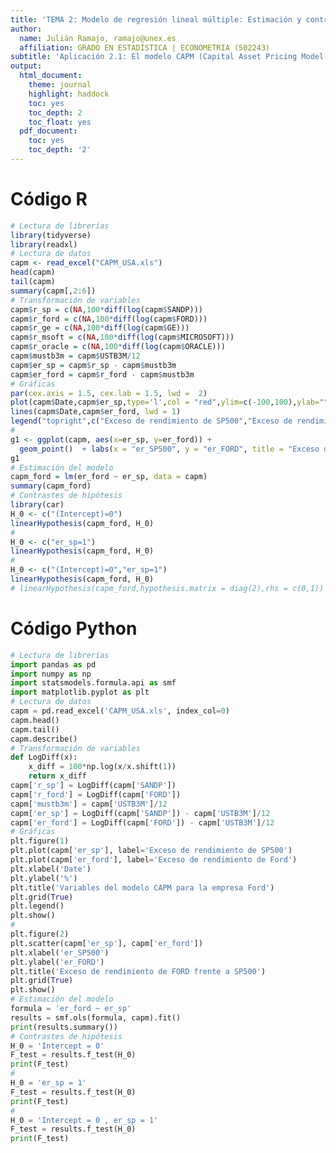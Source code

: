```yaml
---
title: 'TEMA 2: Modelo de regresión lineal múltiple: Estimación y contrastes de hipótesis'
author:
  name: Julián Ramajo, ramajo@unex.es
  affiliation: GRADO EN ESTADÍSTICA | ECONOMETRIA (502243)
subtitle: 'Aplicación 2.1: El modelo CAPM (Capital Asset Pricing Model)'
output:
  html_document:
    theme: journal
    highlight: haddock
    toc: yes
    toc_depth: 2
    toc_float: yes
  pdf_document:
    toc: yes
    toc_depth: '2'
---
```


# Código R

```r
# Lectura de librerías
library(tidyverse)
library(readxl)
# Lectura de datos
capm <- read_excel("CAPM_USA.xls")
head(capm)
tail(capm)
summary(capm[,2:6])
# Transformación de variables
capm$r_sp = c(NA,100*diff(log(capm$SANDP)))
capm$r_ford = c(NA,100*diff(log(capm$FORD)))
capm$r_ge = c(NA,100*diff(log(capm$GE)))
capm$r_msoft = c(NA,100*diff(log(capm$MICROSOFT)))
capm$r_oracle = c(NA,100*diff(log(capm$ORACLE)))
capm$mustb3m = capm$USTB3M/12
capm$er_sp = capm$r_sp - capm$mustb3m
capm$er_ford = capm$r_ford - capm$mustb3m
# Gráficas
par(cex.axis = 1.5, cex.lab = 1.5, lwd =  2)
plot(capm$Date,capm$er_sp,type='l',col = "red",ylim=c(-100,100),ylab="")
lines(capm$Date,capm$er_ford, lwd = 1)
legend("topright",c("Exceso de rendimiento de SP500","Exceso de rendimiento de Ford"), col = c("red","black"),lty=1,cex = 1.5)
#
g1 <- ggplot(capm, aes(x=er_sp, y=er_ford)) +
  geom_point()  + labs(x = "er_SP500", y = "er_FORD", title = "Exceso de rendimiento de FORD frente a SP500")
g1
# Estimación del modelo
capm_ford = lm(er_ford ~ er_sp, data = capm)
summary(capm_ford)
# Contrastes de hipótesis
library(car)
H_0 <- c("(Intercept)=0")
linearHypothesis(capm_ford, H_0)
#
H_0 <- c("er_sp=1")
linearHypothesis(capm_ford, H_0)
#
H_0 <- c("(Intercept)=0","er_sp=1")
linearHypothesis(capm_ford, H_0)
# linearHypothesis(capm_ford,hypothesis.matrix = diag(2),rhs = c(0,1))
```

# Código Python

```python
# Lectura de librerías
import pandas as pd
import numpy as np
import statsmodels.formula.api as smf
import matplotlib.pyplot as plt
# Lectura de datos
capm = pd.read_excel('CAPM_USA.xls', index_col=0)
capm.head()
capm.tail()
capm.describe()
# Transformación de variables
def LogDiff(x):
    x_diff = 100*np.log(x/x.shift(1))
    return x_diff
capm['r_sp'] = LogDiff(capm['SANDP'])
capm['r_ford'] = LogDiff(capm['FORD'])
capm['mustb3m'] = capm['USTB3M']/12
capm['er_sp'] = LogDiff(capm['SANDP']) - capm['USTB3M']/12
capm['er_ford'] = LogDiff(capm['FORD']) - capm['USTB3M']/12
# Gráficas
plt.figure(1)
plt.plot(capm['er_sp'], label='Exceso de rendimiento de SP500')
plt.plot(capm['er_ford'], label='Exceso de rendimiento de Ford')
plt.xlabel('Date')
plt.ylabel('%')
plt.title('Variables del modelo CAPM para la empresa Ford')
plt.grid(True)
plt.legend()
plt.show()
# 
plt.figure(2)
plt.scatter(capm['er_sp'], capm['er_ford'])
plt.xlabel('er_SP500')
plt.ylabel('er_FORD')
plt.title('Exceso de rendimiento de FORD frente a SP500')
plt.grid(True)
plt.show()
# Estimación del modelo
formula = 'er_ford ~ er_sp'
results = smf.ols(formula, capm).fit()
print(results.summary())
# Contrastes de hipótesis
H_0 = 'Intercept = 0'
F_test = results.f_test(H_0)
print(F_test)
#
H_0 = 'er_sp = 1'
F_test = results.f_test(H_0)
print(F_test)
#
H_0 = 'Intercept = 0 , er_sp = 1'
F_test = results.f_test(H_0)
print(F_test)
```

